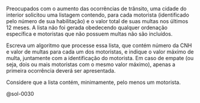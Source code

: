 <!-- Valor máximo de multa e identificação do motorista -->
::: {#exr-0030}
Preocupados com o aumento das ocorrências de trânsito, uma cidade do interior solicitou uma listagem contendo, para cada motorista (identificado pelo número de sua habilitação) e o valor total de suas multas nos últimos 12\ meses. A lista não foi gerada obedecendo qualquer ordenação específica e motoristas que não possuem multas não são incluídos.

Escreva um algoritmo que processe essa lista, que contém número da CNH e valor de multas para cada um dos motoristas, e indique o valor máximo de multa, juntamente com a identificação do motorista. Em caso de empate (ou seja, dois ou mais motoristas com o mesmo valor máximo), apenas a primeira ocorrência deverá ser apresentada.

Considere que a lista contém, minimamente, pelo menos um motorista.

@sol-0030
:::